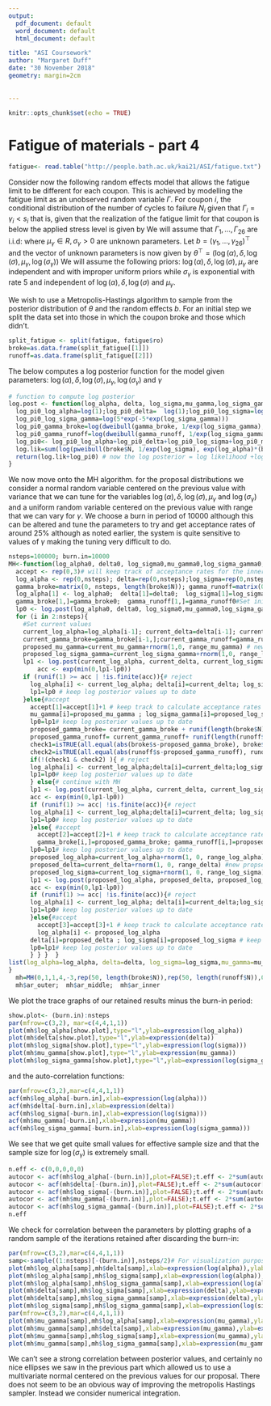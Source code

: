 ```yaml
---
output:
  pdf_document: default
  word_document: default
  html_document: default

title: "ASI Coursework"
author: "Margaret Duff"
date: "30 November 2018"
geometry: margin=2cm
  
    
---
```

```r
knitr::opts_chunk$set(echo = TRUE)
```
# Fatigue of materials - part 4
```r
fatigue<- read.table("http://people.bath.ac.uk/kai21/ASI/fatigue.txt")
```
 Consider now the following random effects model that allows the fatigue limit to be different for each coupon. This is achieved by modelling the fatigue limit as an unobserved random variable $\Gamma$. For coupon $i$,  the conditional distribution of the number of cycles to failure $N_i$ given that  $\Gamma_i=\gamma_i<s_i$ that is, given that the realization of the fatigue limit for that coupon is below the applied stress level is given by
 \begin{equation}
 N_i|\Gamma_i=\gamma_i<s_i\sim \mbox{Weibull}(\mbox{shape}=1/\sigma,\mbox{scale}=\alpha\,(s_i-\gamma_i)^\delta)
 \end{equation}
We will assume that $\Gamma_1,\ldots,\Gamma_{26}$ are i.i.d: 
 \begin{equation}
\mbox{Weibull}(\mbox{shape}=1/\sigma_{\gamma},\mbox{scale}=\exp(\mu_\gamma))
\end{equation}
where $\mu_{\gamma}\in R,\sigma_{\gamma}>0$ are unknown parameters.
Let ${b}=(\gamma_1,\ldots,\gamma_{26})^\top$ and the vector of unknown parameters is now given by ${\theta}^\top=(\log(\alpha),\delta,\log(\sigma),\mu_\gamma,\log(\sigma_{\gamma}))$ We will assume the following priors: $\log(\alpha),\delta,\log(\sigma),\mu_{\gamma}$ are independent and with improper uniform priors while $\sigma_{\gamma}$ is exponential with rate 5 and independent of $\log(\alpha),\delta,\log(\sigma)$ and $\mu_{\gamma}$. 

We wish to use  a  Metropolis-Hastings algorithm to sample from the posterior distribution of ${\theta}$ and the random effects ${b}$. For an initial step we split the data set into those in which the coupon broke and those which didn't.
```r
split_fatigue <- split(fatigue, fatigue$ro)
broke=as.data.frame(split_fatigue[[1]])
runoff=as.data.frame(split_fatigue[[2]])
```
The below computes a log posterior function for the model given parameters: $\log(\alpha), \delta, \log(\sigma), \mu_\gamma, \log(\sigma_\gamma)$ and $\gamma$ 
```r
# function to compute log posterior 
log.post <- function(log_alpha, delta, log_sigma,mu_gamma,log_sigma_gamma,gamma_broke, gamma_runoff, broke, runoff) { 
  log_pi0_log_alpha=log(1);log_pi0_delta=  log(1);log_pi0_log_sigma=log(1);log_pi0_mu_gamma= log(1) #log prior
  log_pi0_log_sigma_gamma=log(5*exp(-5*exp(log_sigma_gamma)))
  log_pi0_gamma_broke=log(dweibull(gamma_broke, 1/exp(log_sigma_gamma), exp(mu_gamma)))#log prior
  log_pi0_gamma_runoff=log(dweibull(gamma_runoff, 1/exp(log_sigma_gamma), exp(mu_gamma)))#log prior
  log_pi0<- log_pi0_log_alpha+log_pi0_delta+log_pi0_log_sigma+log_pi0_mu_gamma+log_pi0_log_sigma_gamma +sum(log_pi0_gamma_runoff)+sum(log_pi0_gamma_broke)# we add the priors since we assume they are independent 
  log.lik=sum(log(pweibull(broke$N, 1/exp(log_sigma), exp(log_alpha)*(broke$s-gamma_broke)^delta)))+sum(log(dweibull(runoff$N, 1/exp(log_sigma), exp(log_alpha)*(runoff$s-gamma_runoff)^delta)))# Now the log likelihood
  return(log.lik+log_pi0) # now the log posterior = log likelihood +log prior
}
```
We now move onto the MH algorithm. for the proposal distributions we consider a normal random variable centered on the previous value with variance that we can tune for the variables $\log(\alpha), \delta, \log(\sigma), \mu_\gamma$ and $\log(\sigma_\gamma)$ and a uniform random variable centered on the previous value with range that we can vary for $\gamma$. We choose a burn in period of 10000 although this can be altered and tune the parameters to try and get acceptance rates of around 25% although as noted earlier, the system is quite sensitive to values of $\gamma$ making the tuning very difficult to do.  

```r
nsteps=100000; burn.in=10000
MH<-function(log_alpha0, delta0, log_sigma0,mu_gamma0,log_sigma_gamma0, gamma_broke0, gamma_runoff0, range_log_alpha, range_delta, range_log_sigma,range_mu_gamma,range_log_sigma_gamma, range_gamma, nsteps=nsteps){ 
  accept <- rep(0,3)# will keep track of acceptance rates for the inner middle and outer metropolis hastings chain 
  log_alpha <- rep(0,nsteps); delta=rep(0,nsteps);log_sigma=rep(0,nsteps); mu_gamma=rep(0,nsteps);  log_sigma_gamma=rep(0,nsteps)#Set up holders for values 
  gamma_broke=matrix(0, nsteps, length(broke$N)); gamma_runoff=matrix(0, nsteps, length(runoff$N))#Set up holders for values 
  log_alpha[1] <- log_alpha0;  delta[1]=delta0;  log_sigma[1]=log_sigma0;  mu_gamma[1]=mu_gamma0;  log_sigma_gamma[1]=log_sigma_gamma0 #Set initial values
  gamma_broke[1,]=gamma_broke0;  gamma_runoff[1,]=gamma_runoff0#Set initial values
  lp0 <- log.post(log_alpha0, delta0, log_sigma0,mu_gamma0,log_sigma_gamma0, gamma_broke0, gamma_runoff0, broke, runoff) # log posterior calculated from the initial values 
  for (i in 2:nsteps){
    #Set current values
    current_log_alpha=log_alpha[i-1]; current_delta=delta[i-1]; current_log_sigma=log_sigma[i-1]; current_mu_gamma=mu_gamma[i-1]; current_log_sigma_gamma=log_sigma_gamma[i-1] # extract current values  
    current_gamma_broke=gamma_broke[i-1,];current_gamma_runoff=gamma_runoff[i-1,] #extract current values 
    proposed_mu_gamma=current_mu_gamma+rnorm(1,0, range_mu_gamma) # new proposed values 
    proposed_log_sigma_gamma=current_log_sigma_gamma+rnorm(1,0, range_log_sigma_gamma) # new proposed values 
    lp1 <- log.post(current_log_alpha, current_delta, current_log_sigma,proposed_mu_gamma,proposed_log_sigma_gamma, current_gamma_broke, current_gamma_runoff, broke, runoff) # calculate new log posterior
        acc <- exp(min(0,lp1-lp0))
    if (runif(1) >= acc | !is.finite(acc)){# reject
      log_alpha[i] <- current_log_alpha; delta[i]=current_delta; log_sigma[i]=current_log_sigma;    mu_gamma[i]=current_mu_gamma; log_sigma_gamma[i]=current_log_sigma_gamma;      gamma_broke[i,]=current_gamma_broke; gamma_runoff[i,]=current_gamma_runoff # keep track of variables 
      lp1=lp0 # keep log posterior values up to date 
    }else{#accept
      accept[1]=accept[1]+1 # keep track to calculate acceptance rates
      mu_gamma[i]=proposed_mu_gamma ; log_sigma_gamma[i]=proposed_log_sigma_gamma # update new values 
      lp0=lp1# keep log posterior values up to date 
      proposed_gamma_broke= current_gamma_broke + runif(length(broke$N), -range_gamma, range_gamma)# propose new gamma
      proposed_gamma_runoff= current_gamma_runoff+ runif(length(runoff$N), -range_gamma, range_gamma) # propose new gamma
      check1=isTRUE(all.equal(abs(broke$s-proposed_gamma_broke), broke$s-proposed_gamma_broke)) #check gamma is less than the s values if not reject
      check2=isTRUE(all.equal(abs(runoff$s-proposed_gamma_runoff), runoff$s-proposed_gamma_runoff))#check gamma is less than the s values if not reject
      if(!(check1 & check2) ){ # reject 
      log_alpha[i] <- current_log_alpha;delta[i]=current_delta;log_sigma[i]=current_log_sigma; gamma_broke[i,]=current_gamma_broke; gamma_runoff[i,]=current_gamma_runoff
      lp1=lp0# keep log posterior values up to date 
      } else{# continue with MH
      lp1 <- log.post(current_log_alpha, current_delta, current_log_sigma,proposed_mu_gamma,proposed_log_sigma_gamma, proposed_gamma_broke, proposed_gamma_runoff, broke, runoff)} # calculate new log posterior
      acc <- exp(min(0,lp1-lp0))
      if (runif(1) >= acc| !is.finite(acc)){# reject
      log_alpha[i] <- current_log_alpha;delta[i]=current_delta; log_sigma[i]=current_log_sigma; gamma_broke[i,]=current_gamma_broke;gamma_runoff[i,]=current_gamma_runoff # keep track of variables 
      lp1=lp0# keep log posterior values up to date 
      }else{ #accept
        accept[2]=accept[2]+1 # keep track to calculate acceptance rates
        gamma_broke[i,]=proposed_gamma_broke; gamma_runoff[i,]=proposed_gamma_runoff # update new values 
      lp0=lp1# keep log posterior values up to date 
      proposed_log_alpha=current_log_alpha+rnorm(1, 0, range_log_alpha) #new propsed values
      proposed_delta=current_delta+rnorm(1, 0, range_delta) #new propsed values
      proposed_log_sigma=current_log_sigma+rnorm(1, 0, range_log_sigma) #new propsed values
      lp1 <- log.post(proposed_log_alpha, proposed_delta, proposed_log_sigma,proposed_mu_gamma,proposed_log_sigma_gamma, proposed_gamma_broke, proposed_gamma_runoff, broke, runoff) # calculate new log posterior
      acc <- exp(min(0,lp1-lp0))
      if (runif(1) >= acc| !is.finite(acc)){# reject
      log_alpha[i] <- current_log_alpha; delta[i]=current_delta;log_sigma[i]=current_log_sigma # keep track of variables 
      lp1=lp0# keep log posterior values up to date 
      }else{#accept
        accept[3]=accept[3]+1 # keep track to calculate acceptance rates
        log_alpha[i] <- proposed_log_alpha
      delta[i]=proposed_delta ; log_sigma[i]=proposed_log_sigma # keep track of variables 
      lp0=lp1# keep log posterior values up to date 
      } } }  }
list(log_alpha=log_alpha, delta=delta, log_sigma=log_sigma,mu_gamma=mu_gamma,log_sigma_gamma=log_sigma_gamma, ar_inner=accept[3]/accept[2], ar_middle=accept[2]/accept[1], ar_outer=accept[1]/nsteps)
} 
  mh=MH(0,1,1,4,-3,rep(50, length(broke$N)),rep(50, length(runoff$N)),0.1,0.3,0.3,0.05,0.05,0.4,nsteps = nsteps)
  mh$ar_outer;  mh$ar_middle;  mh$ar_inner
``` 
We plot the trace graphs of our retained results minus the burn-in period: 

```r
show.plot<- (burn.in):nsteps
par(mfrow=c(3,2), mar=c(4,4,1,1))
plot(mh$log_alpha[show.plot],type="l",ylab=expression(log_alpha))
plot(mh$delta[show.plot],type="l",ylab=expression(delta))
plot(mh$log_sigma[show.plot],type="l",ylab=expression(log(sigma)))
plot(mh$mu_gamma[show.plot],type="l",ylab=expression(mu_gamma))
plot(mh$log_sigma_gamma[show.plot],type="l",ylab=expression(log(sigma_gamma)))
```
and the auto-correlation functions:
```r

par(mfrow=c(3,2),mar=c(4,4,1,1))
acf(mh$log_alpha[-burn.in],xlab=expression(log(alpha)))
acf(mh$delta[-burn.in],xlab=expression(delta))
acf(mh$log_sigma[-burn.in],xlab=expression(log(sigma)))
acf(mh$mu_gamma[-burn.in],xlab=expression(mu_gamma))
acf(mh$log_sigma_gamma[-burn.in],xlab=expression(log(sigma_gamma)))
```
We see that we get quite small values for effective sample size and that the sample size for $\log(\sigma_\gamma)$ is extremely small. 
```r
n.eff <- c(0,0,0,0,0)
autocor <- acf(mh$log_alpha[-(burn.in)],plot=FALSE);t.eff <- 2*sum(autocor[[1]]) - 1;n.eff[1] <- nsteps/t.eff
autocor <- acf(mh$delta[-(burn.in)],plot=FALSE);t.eff <- 2*sum(autocor[[1]]) - 1;n.eff[2] <- nsteps/t.eff
autocor <- acf(mh$log_sigma[-(burn.in)],plot=FALSE);t.eff <- 2*sum(autocor[[1]]) - 1;n.eff[3] <- nsteps/t.eff
autocor <- acf(mh$mu_gamma[-(burn.in)],plot=FALSE);t.eff <- 2*sum(autocor[[1]]) - 1;n.eff[4] <- nsteps/t.eff
autocor <- acf(mh$log_sigma_gamma[-(burn.in)],plot=FALSE);t.eff <- 2*sum(autocor[[1]]) - 1;n.eff[4] <- nsteps/t.eff
n.eff
```


We check for correlation between the parameters by plotting graphs of a random sample of the iterations retained after discarding the burn-in: 

```r
par(mfrow=c(3,2),mar=c(4,4,1,1))
samp<-sample((1:nsteps)[-(burn.in)],nsteps/2)# For visualization purposes we take a random sample of the iterations retained (after discarding burn-in)
plot(mh$log_alpha[samp],mh$delta[samp],xlab=expression(log(alpha)),ylab=expression(delta),pch=".",cex=0.1)
plot(mh$log_alpha[samp],mh$log_sigma[samp],xlab=expression(log(alpha)),ylab=expression(log(sigma)),pch=".",cex=0.1)
plot(mh$log_alpha[samp],mh$log_sigma_gamma[samp],xlab=expression(log(alpha)),ylab=expression(log(sigma_gamma)),pch=".",cex=0.1)
plot(mh$delta[samp],mh$log_sigma[samp],xlab=expression(delta),ylab=expression(log(sigma)),pch=".",cex=0.1)
plot(mh$delta[samp],mh$log_sigma_gamma[samp],xlab=expression(delta),ylab=expression(log(sigma_gamma)),pch=".",cex=0.1)
plot(mh$log_sigma[samp],mh$log_sigma_gamma[samp],xlab=expression(log(sigma)),ylab=expression(log(sigma_gamma)),pch=".",cex=0.1)
par(mfrow=c(3,2),mar=c(4,4,1,1))
plot(mh$mu_gamma[samp],mh$log_alpha[samp],xlab=expression(mu_gamma),ylab=expression(log(alpha)),pch=".",cex=0.1)
plot(mh$mu_gamma[samp],mh$delta[samp],xlab=expression(mu_gamma),ylab=expression(delta),pch=".",cex=0.1)
plot(mh$mu_gamma[samp],mh$log_sigma[samp],xlab=expression(mu_gamma),ylab=expression(log(sigma)),pch=".",cex=0.1)
plot(mh$mu_gamma[samp],mh$log_sigma_gamma[samp],xlab=expression(mu_gamma),ylab=expression(log(sigma_gamma)),pch=".",cex=0.1)
```
We can't see a strong correlation between posterior values, and certainly no nice ellipses we saw in the previous part which allowed us to use a multivariate normal centered on the previous values for our proposal. There does not seem to be an obvious way of improving the metropolis Hastings sampler. Instead we consider numerical integration. 